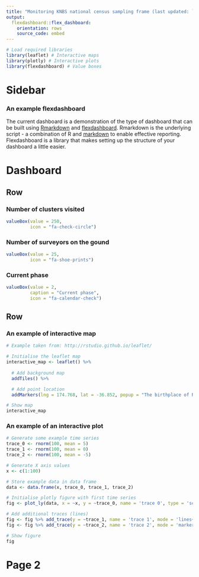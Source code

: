 ```yaml
---
title: "Monitoring KNBS national census sampling frame (last updated: `r format(Sys.Date(), '%d %b %Y')`)"
output: 
  flexdashboard::flex_dashboard:
    orientation: rows
    source_code: embed
---
```


```r
# Load required libraries
library(leaflet) # Interactive maps
library(plotly) # Interactive plots
library(flexdashboard) # Value boxes
```

Sidebar {.sidebar}
=======================================================================

### An example flexdashboard

The current dashboard is a demonstration of the type of dashboard that can be built using [Rmarkdown](https://rmarkdown.rstudio.com/lesson-1.html) and [flexdashboard](https://pkgs.rstudio.com/flexdashboard/). Rmarkdown is the underlying script - a combination of R and [markdown](https://opensource.com/article/19/9/introduction-markdown) to enable effective reporting. Flexdashboard is a library that makes setting up the structure of your dashboard a little easier.


Dashboard
=======================================================================

Row
-----------------------------------------------------------------------

### Number of clusters visited {.value-box}

```r
valueBox(value = 250, 
         icon = "fa-check-circle")
```

### Number of surveyors on the gound {.value-box}

```r
valueBox(value = 25, 
         icon = "fa-shoe-prints")
```

### Current phase {.value-box}

```r
valueBox(value = 2, 
         caption = "Current phase", 
         icon = "fa-calendar-check")
```

Row
-----------------------------------------------------------------------

### An example of interactive map

```r
# Example taken from: http://rstudio.github.io/leaflet/

# Initialise the leaflet map
interactive_map <- leaflet() %>%
  
  # Add background map
  addTiles() %>%

  # Add point location
  addMarkers(lng = 174.768, lat = -36.852, popup = "The birthplace of R")

# Show map
interactive_map
```

### An example of an interactive plot

```r
# Generate some example time series
trace_0 <- rnorm(100, mean = 5)
trace_1 <- rnorm(100, mean = 0)
trace_2 <- rnorm(100, mean = -5)

# Generate X axis values
x <- c(1:100)

# Store example data in data frame
data <- data.frame(x, trace_0, trace_1, trace_2)

# Initialise plotly figure with first time series
fig <- plot_ly(data, x = ~x, y = ~trace_0, name = 'trace 0', type = 'scatter', mode = 'lines')

# Add additional traces (lines)
fig <- fig %>% add_trace(y = ~trace_1, name = 'trace 1', mode = 'lines+markers') 
fig <- fig %>% add_trace(y = ~trace_2, name = 'trace 2', mode = 'markers')

# Show figure
fig
```

Page 2
=======================================================================
